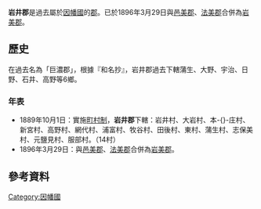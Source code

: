 {{日本郡 (廢除)
| 郡 = 岩井郡
| 日文原名 = 岩井郡
| 平假名 = いわいぐん
| 羅馬字拼音 = Iwai-gun
| 地圖 =
| 廢除時間 = 1896年3月29日
| 廢除理由 = 合併
| 廢除時處置 = '''岩井郡'''、[[邑美郡|邑美郡]]、[[法美郡|法美郡]] → [[岩美郡|岩美郡]]
| 現在郡 = 岩美郡
| 都道府縣 = 鳥取縣
| 編號 = 
| 町 = 
| 村 = 14
| 經度 = 
| 緯度 = 
| 註記 = 
|}}
'''岩井郡'''是過去屬於[[因幡國|因幡國]]的[[郡|郡]]。已於1896年3月29日與[[邑美郡|邑美郡]]、[[法美郡|法美郡]]合併為[[岩美郡|岩美郡]]。

==歷史==
在過去名為「巨濃郡」，根據『和名抄』，岩井郡過去下轄蒲生、大野、宇治、日野、石井、高野等6鄉。

===年表===
* 1889年10月1日：實施[[町村制|町村制]]，'''岩井郡'''下轄：岩井村、大岩村、本-{}-庄村、新宮村、高野村、網代村、浦富村、牧谷村、田後村、東村、蒲生村、志保美村、元鹽見村、服部村。（14村）
* 1896年3月29日：與[[邑美郡|邑美郡]]、[[法美郡|法美郡]]合併為[[岩美郡|岩美郡]]。

==參考資料==
{{reflist}}

{{因幡國的郡}}

[[Category:因幡國|Category:因幡國]]